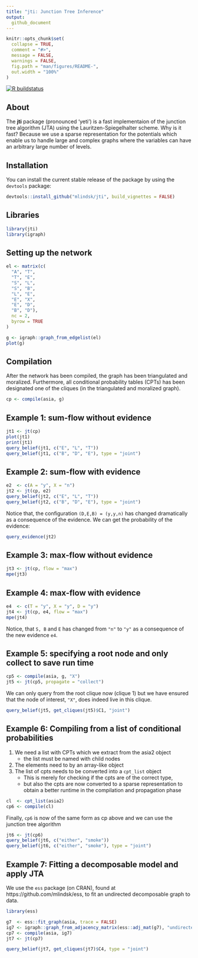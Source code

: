 ```yaml
---
title: "jti: Junction Tree Inference"
output:
  github_document
---
```


```r
knitr::opts_chunk$set(
  collapse = TRUE,
  comment = "#>",
  message = FALSE,
  warnings = FALSE,
  fig.path = "man/figures/README-",
  out.width = "100%"
)
```

<!-- badges: start -->
[![R buildstatus](https://github.com/mlindsk/jti/workflows/R-CMD-check/badge.svg)](https://github.com/mlindsk/jti/actions)
<!-- badges: end -->

## About

The **jti** package (pronounced 'yeti') is a fast implementaion of the junction tree algorithm (JTA) using the Lauritzen-Spiegelhalter scheme. Why is it fast? Because we use a sparse representation for the potentials which enable us to handle large and complex graphs where the variables can have an arbitrary large number of levels.

## Installation

You can install the current stable release of the package by using the `devtools` package: 

```r
devtools::install_github("mlindsk/jti", build_vignettes = FALSE)
```
## Libraries

```r
library(jti)
library(igraph)
```

## Setting up the network

```r
el <- matrix(c(
  "A", "T",
  "T", "E",
  "S", "L",
  "S", "B",
  "L", "E",
  "E", "X",
  "E", "D",
  "B", "D"),
  nc = 2,
  byrow = TRUE
)

g <- igraph::graph_from_edgelist(el)
plot(g)
```

## Compilation

After the network has been compiled, the graph has been triangulated and moralized. Furthermore, all conditional probability tables (CPTs) has been designated one of the cliques (in the triangulated and moralized graph).

```r
cp <- compile(asia, g)
```

## Example 1: sum-flow without evidence

```r
jt1 <- jt(cp)
plot(jt1)
print(jt1)
query_belief(jt1, c("E", "L", "T"))
query_belief(jt1, c("B", "D", "E"), type = "joint")
```


## Example 2: sum-flow with evidence

```r
e2  <- c(A = "y", X = "n")
jt2 <- jt(cp, e2) 
query_belief(jt2, c("E", "L", "T"))
query_belief(jt2, c("B", "D", "E"), type = "joint")
```

Notice that, the configuration `(D,E,B) = (y,y,n)` has changed dramatically as a consequence of the evidence. We can get the probability of the evidence:

```r
query_evidence(jt2)
```

## Example 3: max-flow without evidence

```r
jt3 <- jt(cp, flow = "max")
mpe(jt3)
```

##  Example 4: max-flow with evidence

```r
e4  <- c(T = "y", X = "y", D = "y")
jt4 <- jt(cp, e4, flow = "max")
mpe(jt4)

```
Notice, that `S, B` and `E` has changed from `"n"` to `"y"` as a consequence of the new evidence `e4`.

##  Example 5: specifying a root node and only collect to save run time

```r
cp5 <- compile(asia, g, "X")
jt5 <- jt(cp5, propagate = "collect")
```
We can only query from the root clique now (clique 1) but we have ensured that the node of interest, `"X"`, does indeed live in this clique.

```r
query_belief(jt5, get_cliques(jt5)$C1, "joint")
```

##  Example 6: Compiling from a list of conditional probabilities

1) We need a list with CPTs which we extract from the asia2 object
    - the list must be named with child nodes
 2) The elements need to by an array-like object
 3) The list of cpts needs to be converted into a `cpt_list` object
    - This is merely for checking if the cpts are of the correct type,
    - but also the cpts are now converted to a sparse representation
      to obtain a better runtime in the compilation and propagation phase

```r
cl  <- cpt_list(asia2)
cp6 <- compile(cl)
```
Finally, `cp6` is now of the same form as cp above and we can use the junction tree algorithm

```r
jt6 <- jt(cp6)
query_belief(jt6, c("either", "smoke"))
query_belief(jt6, c("either", "smoke"), type = "joint")
```

##  Example 7: Fitting a decomposable model and apply JTA

We use the `ess` package (on CRAN), found at https://github.com/mlindsk/ess, to fit an undirected decomposable graph to data.

```r
library(ess)

g7  <- ess::fit_graph(asia, trace = FALSE)
ig7 <- igraph::graph_from_adjacency_matrix(ess::adj_mat(g7), "undirected")
cp7 <- compile(asia, ig7)
jt7 <- jt(cp7)

query_belief(jt7, get_cliques(jt7)$C4, type = "joint")
```
